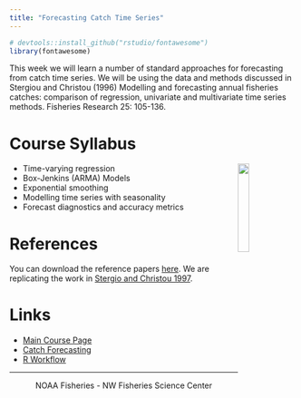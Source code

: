 ```yaml
---
title: "Forecasting Catch Time Series"
---
```


```r
# devtools::install_github("rstudio/fontawesome")
library(fontawesome)
```

This week we will learn a number of standard approaches for forecasting from catch time series.  We will be using the data and methods discussed in Stergiou and Christou (1996) Modelling and forecasting annual fisheries catches: comparison of regression, univariate and multivariate time series methods. Fisheries Research 25: 105-136.

# Course Syllabus

<img style="float: right" src="https://rverse-tutorials.github.io/Fish-Forecast-Training-Course/images/fish-forecast.jpg" width=20%>

- Time-varying regression
- Box-Jenkins (ARMA) Models
- Exponential smoothing
- Modelling time series with seasonality
- Forecast diagnostics and accuracy metrics

# References

You can download the reference papers [here](https://github.com/Fish-Forecast/Catch-Forecasting-INCOIS/tree/master/references).  We are replicating the work in [Stergio and Christou 1997](https://fish-forecast.github.io/Catch-Forecasting-INCOIS/references/Stergiou and Christou 1996 modelling and forecasting annual landings. comparison of regression and ts.pdf).

# Links

- [Main Course Page](https://rverse-tutorials.github.io/Fish-Forecast-Training-Course/)
- [Catch Forecasting](https://fish-forecast.github.io/Catch-Forecasting-INCOIS/)
- [R Workflow](https://rverse-tutorials.github.io/RWorkflow-Workshop/)

<hr>


<div style="text-align: center">
<i class="fas fa-cubes"></i> NOAA Fisheries - NW Fisheries Science Center <i class="fas fa-cubes"></i>
</div>